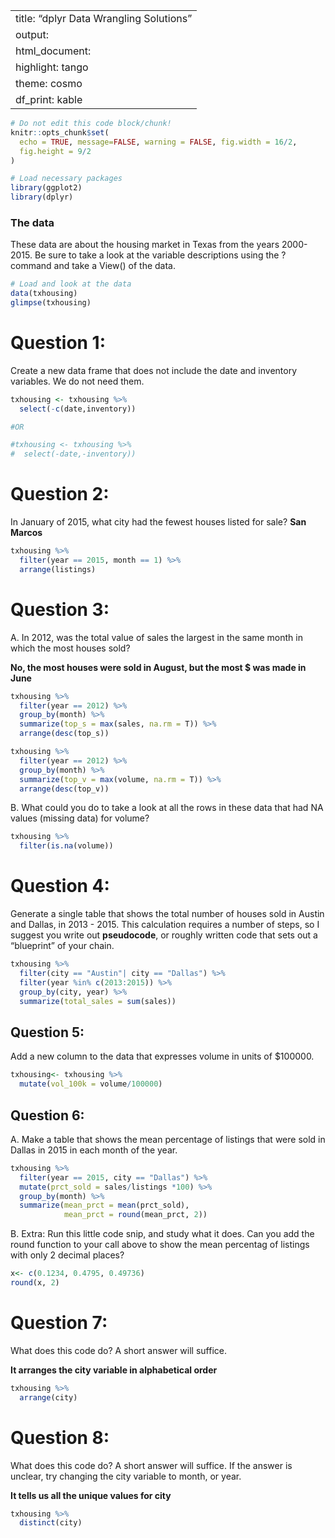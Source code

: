 
---
title: "dplyr Data Wrangling Solutions"
output:
  html_document:
    highlight: tango
    theme: cosmo
    df_print: kable
---

```{r, include=FALSE}
# Do not edit this code block/chunk!
knitr::opts_chunk$set(
  echo = TRUE, message=FALSE, warning = FALSE, fig.width = 16/2, 
  fig.height = 9/2
)
```


```{r}
# Load necessary packages
library(ggplot2)
library(dplyr)
```


### The data
These data are about the housing market in Texas from the years 2000-2015. Be sure to take a look at the variable descriptions using the ? command and take a View() of the data. 

```{r}
# Load and look at the data 
data(txhousing)
glimpse(txhousing)
```


# Question 1: 
Create a new data frame that does not include the date and inventory variables. We do not need them.  

```{r}
txhousing <- txhousing %>% 
  select(-c(date,inventory))

#OR 

#txhousing <- txhousing %>% 
#  select(-date,-inventory))
```


# Question 2: 
In January of 2015, what city had the fewest houses listed for sale? 
**San Marcos**

```{r eval = F}
txhousing %>% 
  filter(year == 2015, month == 1) %>%
  arrange(listings)
```


# Question 3: 
A. In 2012, was the total value of sales the largest in the same month in which the most houses sold?

**No, the most houses were sold in August, but the most $ was made in June**

```{r eval = F}
txhousing %>% 
  filter(year == 2012) %>%
  group_by(month) %>%
  summarize(top_s = max(sales, na.rm = T)) %>%
  arrange(desc(top_s))
```

```{r eval = F}
txhousing %>% 
  filter(year == 2012) %>%
  group_by(month) %>%
  summarize(top_v = max(volume, na.rm = T)) %>%
  arrange(desc(top_v))
```

B. What could you do to take a look at all the rows in these data that had NA values (missing data) for volume?

```{r eval = F}
txhousing %>%
  filter(is.na(volume))
```


# Question 4:
Generate a single table that shows the total number of houses sold in Austin and Dallas, in 2013 - 2015. This calculation requires a number of steps, so I suggest you write out **pseudocode**, or roughly written code that sets out a "blueprint" of your chain. 

```{r}
txhousing %>% 
  filter(city == "Austin"| city == "Dallas") %>%
  filter(year %in% c(2013:2015)) %>%
  group_by(city, year) %>%
  summarize(total_sales = sum(sales))
```


## Question 5: 
Add a new column to the data that expresses volume in units of $100000. 
```{r}
txhousing<- txhousing %>%
  mutate(vol_100k = volume/100000)
```


## Question 6: 
A. Make a table that shows the mean percentage of listings that were sold in Dallas in 2015 in each month of the year. 

```{r}
txhousing %>% 
  filter(year == 2015, city == "Dallas") %>%
  mutate(prct_sold = sales/listings *100) %>%
  group_by(month) %>%
  summarize(mean_prct = mean(prct_sold), 
            mean_prct = round(mean_prct, 2))
```

B. Extra: Run this little code snip, and study what it does. Can you add the round function to your call above to show the mean percentag of listings with only 2 decimal places?

```{r}
x<- c(0.1234, 0.4795, 0.49736)
round(x, 2)
```


# Question 7: 
What does this code do? A short answer will suffice. 

**It arranges the city variable in alphabetical order**
```{r eval = F}
txhousing %>% 
  arrange(city)
```


# Question 8: 
What does this code do? A short answer will suffice. If the answer is unclear, try changing the city variable to month, or year. 

**It tells us all the unique values for city**
```{r eval = F}
txhousing %>% 
  distinct(city)
```